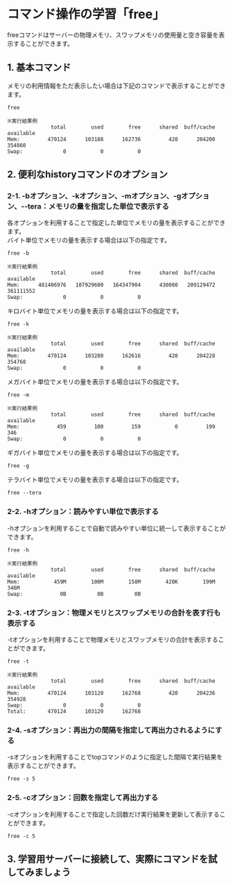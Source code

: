 # コマンド操作の学習「free」
freeコマンドはサーバーの物理メモリ、スワップメモリの使用量と空き容量を表示することができます。  
## 1. 基本コマンド
メモリの利用情報をただ表示したい場合は下記のコマンドで表示することができます。
```shell
free

※実行結果例
              total        used        free      shared  buff/cache   available
Mem:         470124      103188      162736         420      204200      354860
Swap:             0           0           0
```
## 2. 便利なhistoryコマンドのオプション
### 2-1. -bオプション、-kオプション、-mオプション、-gオプション、--tera：メモリの量を指定した単位で表示する
各オプションを利用することで指定した単位でメモリの量を表示することができます。  
バイト単位でメモリの量を表示する場合は以下の指定です。
```shell
free -b

※実行結果例
              total        used        free      shared  buff/cache   available
Mem:      481406976   107929600   164347904      430080   209129472   361111552
Swap:             0           0           0
```
キロバイト単位でメモリの量を表示する場合は以下の指定です。
```shell
free -k

※実行結果例
              total        used        free      shared  buff/cache   available
Mem:         470124      103280      162616         420      204228      354768
Swap:             0           0           0
```
メガバイト単位でメモリの量を表示する場合は以下の指定です。
```shell
free -m

※実行結果例
              total        used        free      shared  buff/cache   available
Mem:            459         100         159           0         199         346
Swap:             0           0           0
```
ギガバイト単位でメモリの量を表示する場合は以下の指定です。
```shell
free -g
```
テラバイト単位でメモリの量を表示する場合は以下の指定です。
```shell
free --tera
```
### 2-2. -hオプション：読みやすい単位で表示する
-hオプションを利用することで自動で読みやすい単位に統一して表示することができます。
```shell
free -h

※実行結果例
              total        used        free      shared  buff/cache   available
Mem:           459M        100M        158M        420K        199M        346M
Swap:            0B          0B          0B
```
### 2-3. -tオプション：物理メモリとスワップメモリの合計を表す行も表示する
-tオプションを利用することで物理メモリとスワップメモリの合計を表示することができます。
```shell
free -t

※実行結果例
              total        used        free      shared  buff/cache   available
Mem:         470124      103120      162768         420      204236      354928
Swap:             0           0           0
Total:       470124      103120      162768
```
### 2-4. -sオプション：再出力の間隔を指定して再出力されるようにする
-sオプションを利用することでtopコマンドのように指定した間隔で実行結果を表示することができます。
```shell
free -s 5
```
### 2-5. -cオプション：回数を指定して再出力する
-cオプションを利用することで指定した回数だけ実行結果を更新して表示することができます。
```shell
free -c 5
```
## 3. 学習用サーバーに接続して、実際にコマンドを試してみましょう